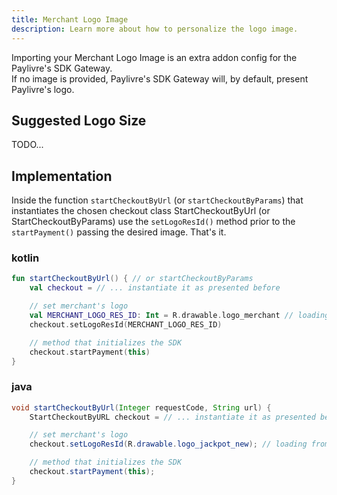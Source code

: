 ```yaml
---
title: Merchant Logo Image
description: Learn more about how to personalize the logo image.
---
```



Importing your Merchant Logo Image is an extra addon config for the Paylivre's SDK Gateway. <br/>
If no image is provided, Paylivre's SDK Gateway will, by default, present Paylivre's logo.

## Suggested Logo Size

TODO...

## Implementation

Inside the function `startCheckoutByUrl` (or `startCheckoutByParams`) that instantiates the chosen checkout class <Link to="/android/start-checkout-by-url">StartCheckoutByUrl</Link>
(or <Link to="/android/start-checkout-by-params">StartCheckoutByParams</Link>)
use the `setLogoResId()` method prior to the `startPayment()` passing the desired image. That's it.

### kotlin

```kotlin title=./java/MainActivity.kt lineNumbers=true highlight={5-6}
fun startCheckoutByUrl() { // or startCheckoutByParams
    val checkout = // ... instantiate it as presented before

    // set merchant's logo
    val MERCHANT_LOGO_RES_ID: Int = R.drawable.logo_merchant // loading from a given file
    checkout.setLogoResId(MERCHANT_LOGO_RES_ID)

    // method that initializes the SDK
    checkout.startPayment(this)
}

```

### java

```java title=./java/MainActivity.java lineNumbers=true highlight={5}
void startCheckoutByUrl(Integer requestCode, String url) {
    StartCheckoutByURL checkout = // ... instantiate it as presented before

    // set merchant's logo
    checkout.setLogoResId(R.drawable.logo_jackpot_new); // loading from a given file

    // method that initializes the SDK
    checkout.startPayment(this);
}
```
